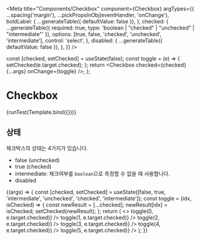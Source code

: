 
<Meta
  title="Components/Checkbox"
  component={Checkbox}
  argTypes={{
    ...spacing('margin'),
    ...pickPropsInObj(eventHandler, 'onChange'),
    boldLabel: {
      ...generateTable({ defaultValue: false }),
    },
    checked: {
      ...generateTable({ required: true, type: 'boolean | "checked" | "unchecked" | "intermediate"' }),
      options: [true, false, 'checked', 'unchecked', 'intermediate'],
      control: 'select',
    },
    disabled: {
      ...generateTable({ defaultValue: false }),
    },
  }}
/>

  const [checked, setChecked] = useState(false);
  const toggle = (e) => {
    setChecked(e.target.checked);
  };
  return <Checkbox checked={checked} {...args} onChange={toggle} />;
};

# Checkbox

<Canvas>
  <Story name="default" args={{ label: '체크박스', name: '기본' }}>
    {runTest(Template.bind({}))}
  </Story>
</Canvas>

<ArgsTable story="default" />

## 상태

체크박스의 상태는 4가지가 있습니다.

- false (unchecked)
- true (checked)
- intermediate: 체크여부를 `boolean`으로 측정할 수 없을 때 사용합니다.
- disabled

<Canvas>
  <Story name="상태">
    {(args) => {
      const [checked, setChecked] = useState([false, true, 'intermediate', 'unchecked', 'checked', 'intermediate']);
      const toggle = (idx, isChecked) => {
        const newResult = [...checked];
        newResult[idx] = isChecked;
        setChecked(newResult);
      };
      return (
        <>
          <Checkbox
            label="체크안됨"
            checked={checked[0]}
            mb={2}
            name="01"
            onChange={(e) => toggle(0, e.target.checked)}
          />
          <Checkbox label="체크" checked={checked[1]} mb={2} name="02" onChange={(e) => toggle(1, e.target.checked)} />
          <Checkbox
            label="중간값"
            checked={checked[2]}
            mb={2}
            name="03"
            onChange={(e) => toggle(2, e.target.checked)}
          />
          <Checkbox
            label="unchecked and disabled"
            checked={checked[3]}
            disabled
            mb={2}
            name="04"
            onChange={(e) => toggle(3, e.target.checked)}
          />
          <Checkbox
            label="checked and disabled"
            checked={checked[4]}
            disabled
            mb={2}
            name="05"
            onChange={(e) => toggle(4, e.target.checked)}
          />
          <Checkbox
            label="intermediate and disabled"
            checked={checked[5]}
            disabled
            name="06"
            onChange={(e) => toggle(5, e.target.checked)}
          />
        </>
      );
    }}
  </Story>
</Canvas>
